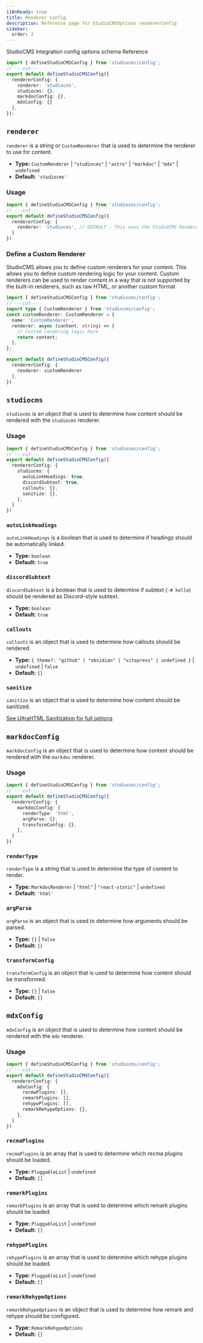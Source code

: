 ```yaml
---
i18nReady: true
title: Renderer Config
description: Reference page for StudioCMSOptions rendererConfig
sidebar:
  order: 3
---
```



StudioCMS Integration config options schema Reference

```ts twoslash title="studiocms.config.mjs"
import { defineStudioCMSConfig } from 'studiocms/config';
// ---cut---
export default defineStudioCMSConfig({
  rendererConfig: {
    renderer: 'studiocms',
    studiocms: {},
    markdocConfig: {},
    mdxConfig: {}
  },
});
```

## `renderer`

`renderer` is a string or `CustomRenderer` that is used to determine the renderer to use for content.

- **Type:** `CustomRenderer` | `"studiocms"` | `"astro"` | `"markdoc"` | `"mdx"` | `undefined`
- **Default:** `'studiocms'`

### Usage

```ts twoslash {3} title="studiocms.config.mjs"
import { defineStudioCMSConfig } from 'studiocms/config';
// ---cut---
export default defineStudioCMSConfig({
  rendererConfig: {
    renderer: 'studiocms', // DEFAULT - This uses the StudioCMS Renderer.
  }
})
```

### Define a Custom Renderer

StudioCMS allows you to define custom renderers for your content. This allows you to define custom rendering logic for your content. Custom renderers can be used to render content in a way that is not supported by the built-in renderers, such as raw HTML, or another custom format.

```ts twoslash {11} title="studiocms.config.mjs"
import { defineStudioCMSConfig } from 'studiocms/config';
// ---cut---
import type { CustomRenderer } from 'studiocms/config';
const customRenderer: CustomRenderer = {
  name: 'CustomRenderer',
  renderer: async (content: string) => {
    // Custom rendering logic here
    return content;
  },
};

export default defineStudioCMSConfig({
  rendererConfig: {
    renderer: customRenderer
  },
})
```

## `studiocms`

`studiocms` is an object that is used to determine how content should be rendered with the `studiocms` renderer.

### Usage

```ts twoslash {3-8} title="studiocms.config.mjs"
import { defineStudioCMSConfig } from 'studiocms/config';
// ---cut---
export default defineStudioCMSConfig({
  rendererConfig: {
    studiocms: {
      autoLinkHeadings: true,
      discordSubtext: true,
      callouts: {},
      sanitize: {},
    },
  }
})
```

### `autoLinkHeadings`

`autoLinkHeadings` is a boolean that is used to determine if headings should be automatically linked.

- **Type:** `boolean`
- **Default:** `true`

### `discordSubtext`

`discordSubtext` is a boolean that is used to determine if subtext (`-# hello`) should be rendered as Discord-style subtext.

- **Type:** `boolean`
- **Default:** `true`

### `callouts`

`callouts` is an object that is used to determine how callouts should be rendered.

- **Type:** `{ theme?: "github" | "obsidian" | "vitepress" | undefined }` | `undefined` | `false`
- **Default:** `{}`

### `sanitize`

`sanitize` is an object that is used to determine how content should be sanitized.

<ReadMore>[See UltraHTML Sanitization for full options](https://github.com/natemoo-re/ultrahtml?tab=readme-ov-file#sanitization)</ReadMore>

## `markdocConfig`

`markdocConfig` is an object that is used to determine how content should be rendered with the `markdoc` renderer.

### Usage

```ts twoslash {3-} title="studiocms.config.mjs"
import { defineStudioCMSConfig } from 'studiocms/config';
// ---cut---
export default defineStudioCMSConfig({
  rendererConfig: {
    markdocConfig: {
      renderType: 'html',
      argParse: {},
      transformConfig: {},
    },
  }
})
```

### `renderType`

`renderType` is a string that is used to determine the type of content to render.

- **Type:** `MarkdocRenderer` | `"html"` | `"react-static"` | `undefined`
- **Default:** `'html'`

### `argParse`

`argParse` is an object that is used to determine how arguments should be parsed.

- **Type:** `{}` | `false`
- **Default:** `{}`

### `transformConfig`

`transformConfig` is an object that is used to determine how content should be transformed.

- **Type:** `{}` | `false`
- **Default:** `{}`

## `mdxConfig`

`mdxConfig` is an object that is used to determine how content should be rendered with the `mdx` renderer.

### Usage

```ts twoslash {3-} title="studiocms.config.mjs"
import { defineStudioCMSConfig } from 'studiocms/config';
// ---cut---
export default defineStudioCMSConfig({
  rendererConfig: {
    mdxConfig: {
      recmaPlugins: [],
      remarkPlugins: [],
      rehypePlugins: [],
      remarkRehypeOptions: {},
    },
  }
})
```

### `recmaPlugins`

`recmaPlugins` is an array that is used to determine which recma plugins should be loaded.

- **Type:** `PluggableList` | `undefined`
- **Default:** `[]`

### `remarkPlugins`

`remarkPlugins` is an array that is used to determine which remark plugins should be loaded.

- **Type:** `PluggableList` | `undefined`
- **Default:** `[]`

### `rehypePlugins`

`rehypePlugins` is an array that is used to determine which rehype plugins should be loaded.

- **Type:** `PluggableList` | `undefined`
- **Default:** `[]`

### `remarkRehypeOptions`

`remarkRehypeOptions` is an object that is used to determine how remark and rehype should be configured.

- **Type:** `RemarkRehypeOptions`
- **Default:** `{}`
